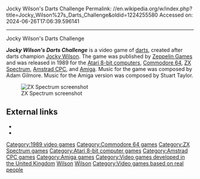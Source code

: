 Jocky Wilson's Darts Challenge
Permalink: //en.wikipedia.org/w/index.php?title=Jocky_Wilson%27s_Darts_Challenge&oldid=1224255580
Accessed on: 2024-06-26T17:06:39.596141



------
Jocky Wilson's Darts Challenge
{{Infobox video game
| title  = Jocky Wilsons Darts Challenge
|image = Jocky Wilson's Darts Challenge.jpg
|developer = Spike, Tink
|publisher = [[Zeppelin Games]]
|designer =
|composer = Adam Gilmore
|engine = 
|released = 1989
|genre = Sports
|modes = [[Single-player]], [[multiplayer]]
|platforms = [[ZX Spectrum]], [[Commodore 64]], [[Amstrad CPC]], [[Atari 8-bit]]
}}

'''''Jocky Wilson's Darts Challenge''''' is a video game of [[darts]], created after darts champion [[Jocky Wilson]]. The game was published by [[Zeppelin Games]] and was released in 1989 for the [[Atari 8-bit computers]], [[Commodore 64]], [[ZX Spectrum]], [[Amstrad CPC]], and [[Amiga]]. Music for the game was composed by Adam Gilmore. Music for the Amiga version was composed by Stuart Taylor.

[[Image:Jocky Wilsons Darts Challenge.png|thumb|left|ZX Spectrum screenshot]]

==External links==
*{{Lemon64 game|id=1375}}
*{{WoS game|id=0002619}}

{{Eutechnyx games}}

[[Category:1989 video games]]
[[Category:Commodore 64 games]]
[[Category:ZX Spectrum games]]
[[Category:Atari 8-bit computer games]]
[[Category:Amstrad CPC games]]
[[Category:Amiga games]]
[[Category:Video games developed in the United Kingdom]]
[[Category:Cultural depictions of British people|Wilson]]
[[Category:Cultural depictions of sportspeople|Wilson]]
[[Category:Video games based on real people]]


{{Sports-videogame-stub}}